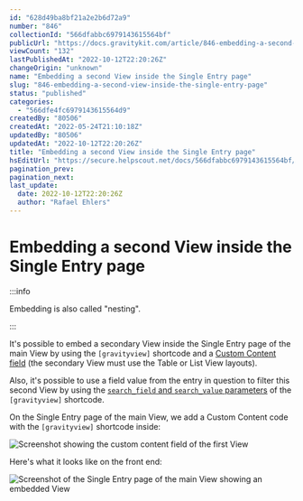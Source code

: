 ```yaml
---
id: "628d49ba8bf21a2e2b6d72a9"
number: "846"
collectionId: "566dfabbc6979143615564bf"
publicUrl: "https://docs.gravitykit.com/article/846-embedding-a-second-view-inside-the-single-entry-page"
viewCount: "132"
lastPublishedAt: "2022-10-12T22:20:26Z"
changeOrigin: "unknown"
name: "Embedding a second View inside the Single Entry page"
slug: "846-embedding-a-second-view-inside-the-single-entry-page"
status: "published"
categories: 
  - "566dfe4fc6979143615564d9"
createdBy: "80506"
createdAt: "2022-05-24T21:10:18Z"
updatedBy: "80506"
updatedAt: "2022-10-12T22:20:26Z"
title: "Embedding a second View inside the Single Entry page"
hsEditUrl: "https://secure.helpscout.net/docs/566dfabbc6979143615564bf/article/628d49ba8bf21a2e2b6d72a9"
pagination_prev: 
pagination_next: 
last_update:
  date: 2022-10-12T22:20:26Z
  author: "Rafael Ehlers"
---
```


# Embedding a second View inside the Single Entry page


:::info

Embedding is also called "nesting".

:::



It's possible to embed a secondary View inside the Single Entry page of the main View by using the `[gravityview]` shortcode and a [Custom Content field](https://docs.gravitykit.com/article/111-using-the-custom-content-field) (the secondary View must use the Table or List View layouts).

Also, it's possible to use a field value from the entry in question to filter this second View by using the [`search_field` and `search_value` parameters](https://docs.gravitykit.com/article/73-using-the-shortcode) of the `[gravityview]` shortcode.

On the Single Entry page of the main View, we add a Custom Content code with the `[gravityview]` shortcode inside:

![Screenshot showing the custom content field of the first View](https://s3.amazonaws.com/helpscout.net/docs/assets/54c58489e4b051242988532c/images/628d4d9ec01fce37d9b16410/file-oi9dmq4w2I.png)

Here's what it looks like on the front end:

![Screenshot of the Single Entry page of the main View showing an embedded View](https://s3.amazonaws.com/helpscout.net/docs/assets/54c58489e4b051242988532c/images/628d4e3268d51e77944436f2/file-TNRVrlHHIP.png)